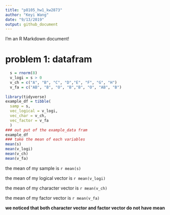 ```yaml
---
title: "p8105_hw1_kw2873"
author: "Keyi Wang"
date: "9/13/2019"
output: github_document
---
```


I'm an R Markdown document! 

# problem 1: datafram


```r

  s = rnorm(8)
  v_logi = s > 0
  v_ch = c("A", "B", "C", "D","E", "F", "G", "H")
  v_fa = c("AB", "B", "O", "B","B", "O", "AB", "B")
  
library(tidyverse)
example_df = tibble(
  samp = s,
  vec_logical = v_logi,
  vec_char = v_ch,
  vec_factor = v_fa
  )
### out put of the example_data fram
example_df
### take the mean of each variables
mean(s)
mean(v_logi)
mean(v_ch)
mean(v_fa)
```
the mean of my sample is `r mean(s)`

the mean of my logical vector is `r mean(v_logi)`

the mean of my character vector is `r mean(v_ch)`

the mean of my factor vector is `r mean(v_fa)`

**we noticed that both character vector and factor vector
do not have mean**

```r

```







